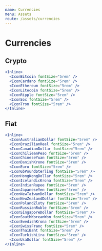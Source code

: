 ```yaml
---
name: Currencies
menu: Assets
route: /assets/currencies
---
```


# Currencies

## Crypto

```jsx react-live
<Inline>
  <IconBitcoin fontSize="5rem" />
  <IconCardano fontSize="5rem" />
  <IconEthereum fontSize="5rem" />
  <IconLitecoin fontSize="5rem" />
  <IconRipple fontSize="5rem" />
  <IconSoc fontSize="5rem" />
  <IconTron fontSize="5rem" />
</Inline>
```

## Fiat

```jsx react-live
<Inline>
  <IconAustralianDollar fontSize="5rem" />
  <IconBrazilianReal fontSize="5rem" />
  <IconCanadianDollar fontSize="5rem" />
  <IconChilieanPeso fontSize="5rem" />
  <IconChineseYuan fontSize="5rem" />
  <IconDanishKrone fontSize="5rem" />
  <IconEuro fontSize="5rem" />
  <IconGbPoundSterling fontSize="5rem" />
  <IconHongKongDollar fontSize="5rem" />
  <IconIcelandicKrona fontSize="5rem" />
  <IconIndianRupee fontSize="5rem" />
  <IconJapaneseYen fontSize="5rem" />
  <IconNewTaiwanDollar fontSize="5rem" />
  <IconNewZealandDollar fontSize="5rem" />
  <IconPolandZloty fontSize="5rem" />
  <IconRussianRuble fontSize="5rem" />
  <IconSingaporeDollar fontSize="5rem" />
  <IconSouthKoreanWon fontSize="5rem" />
  <IconSwedishKrona fontSize="5rem" />
  <IconSwissFranc fontSize="5rem" />
  <IconThaiBaht fontSize="5rem" />
  <IconTurkishLira fontSize="5rem" />
  <IconUsaDollar fontSize="5rem" />
</Inline>
```
